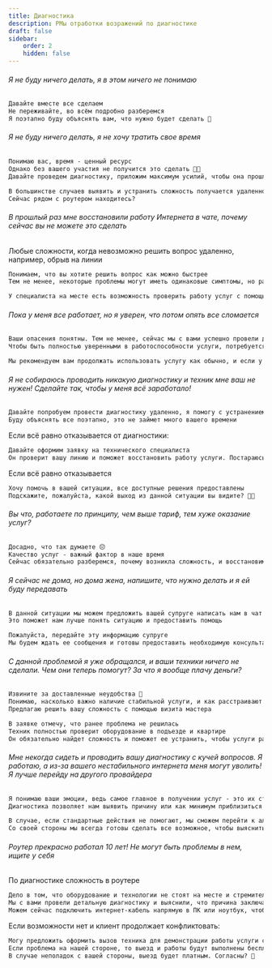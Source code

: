 ```yaml
---
title: Диагностика
description: РМы отработки возражений по диагностике
draft: false
sidebar:
    order: 2
    hidden: false
---
```


###### Я не буду ничего делать, я в этом ничего не понимаю

```txt
Давайте вместе все сделаем
Не переживайте, во всём подробно разберемся
Я поэтапно буду объяснять вам, что нужно будет сделать 🔧
```

###### Я не буду ничего делать, я не хочу тратить свое время

```txt
Понимаю вас, время - ценный ресурс
Однако без вашего участия не получится это сделать 🦸🏻
Давайте проведем диагностику, приложим максимум усилий, чтобы она прошла быстрее

В большинстве случаев выявить и устранить сложность получается удаленно, и вам не потребуется ожидать техника
Сейчас рядом с роутером находитесь?
```

###### В прошлый раз мне восстановили работу Интернета в чате, почему сейчас вы не можете это сделать

Любые сложности, когда невозможно решить вопрос удаленно, например, обрыв на линии

```txt
Понимаем, что вы хотите решить вопрос как можно быстрее
Тем не менее, некоторые проблемы могут иметь одинаковые симптомы, но разные причины 😟

У специалиста на месте есть возможность проверить работу услуг с помощью тестового устройства, чтобы исключить или подтвердить сложности со стороны линии
```

###### Пока у меня все работает, но я уверен, что потом опять все сломается

```txt
Ваши опасения понятны. Тем не менее, сейчас мы с вами успешно провели диагностику и устранили сложность, с которой вы столкнулись
Чтобы быть полностью уверенными в работоспособности услуги, потребуется некоторое время понаблюдать за ее функционированием

Мы рекомендуем вам продолжать использовать услугу как обычно, и если у вас возникнут какие-либо неполадки или вопросы, не стесняйтесь обратиться в наш чат в удобное для вас время 😊
```

###### Я не собираюсь проводить никакую диагностику и техник мне ваш не нужен! Сделайте так, чтобы у меня всё заработало!

```txt
Давайте попробуем провести диагностику удаленно, я помогу с устранением неполадок 🔧
Буду объяснять все поэтапно, это не займет много вашего времени
```

Если всё равно отказывается от диагностики:

```txt
Давайте оформим заявку на технического специалиста
Он проверит вашу линию и поможет восстановить работу услуги. Постараюсь подобрать для вас ближайшее время визита техника 👨🏻‍🔧
```

Если всё равно отказывается

```txt
Хочу помочь в вашей ситуации, все доступные решения предоставлены
Подскажите, пожалуйста, какой выход из данной ситуации вы видите? 🙏🏻
```

###### Вы что, работаете по принципу, чем выше тариф, тем хуже оказание услуг?

```txt
Досадно, что так думаете 😔
Качество услуг - важный фактор в наше время
Сейчас обязательно разберемся, почему возникла сложность, и восстановим корректную работу услуги
```

###### Я сейчас не дома, но дома жена, напишите, что нужно делать и я ей буду передавать

```txt
В данной ситуации мы можем предложить вашей супруге написать нам в чат для получения подробной консультации от наших специалистов
Это поможет нам лучше понять ситуацию и предоставить помощь

Пожалуйста, передайте эту информацию супруге
Мы будем ждать ее сообщения и готовы предоставить необходимую консультацию и поддержку🙏
```

###### С данной проблемой я уже обращался, и ваши техники ничего не сделали. Чем они теперь помогут? За что я вообще плачу деньги?

```txt
Извините за доставленные неудобства 🙏
Понимаю, насколько важно наличие стабильной услуги, и как расстраивают перебои связи
Предлагаю решить вашу сложность с помощью визита мастера

В заявке отмечу, что ранее проблема не решилась
Техник полностью проверит оборудование в подъезде и квартире
Он обязательно найдет сложность и поможет ее устранить, чтобы услуги работали корректно 🔧
```

###### Мне некогда сидеть и проводить вашу диагностику с кучей вопросов. Я работаю, а из-за вашего нестабильного интернета меня могут уволить! Я лучше перейду на другого провайдера

```txt
Я понимаю ваши эмоции, ведь самое главное в получении услуг - это их стабильность
Диагностика позволяет нам выявить причину или как минимум приблизиться к этому 🙏

В случае, если стандартные действия не помогают, мы сможем перейти к альтернативным
Со своей стороны мы всегда готовы сделать все возможное, чтобы выяснить причину некорректной работы услуг и устранить ее в нашей зоне ответственности
```

###### Роутер прекрасно работал 10 лет! Не могут быть проблемы в нем, ищите у себя

По диагностике сложность в роутере

```txt
Дело в том, что оборудование и технологии не стоят на месте и стремительно развиваются
Мы с вами провели детальную диагностику и выяснили, что причина заключается в роутере
Можем сейчас подключить интернет-кабель напрямую в ПК или ноутбук, чтобы проверить работу услуг, что думаете?
```

Если возможности нет и клиент продолжает конфликтовать:

```txt
Могу предложить оформить вызов техника для демонстрации работы услуги с тестового оборудования
Если проблема на нашей стороне, то выезд и работы будут выполнены бесплатно
В случае неполадок с вашей стороны, выезд будет платным. Согласны? 🙏
```
